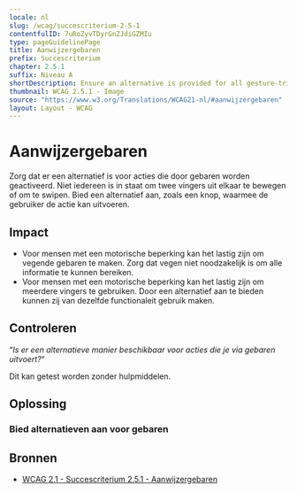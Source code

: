 ```yaml
---
locale: nl
slug: /wcag/succescriterium-2-5-1
contentfulID: 7uRoZyvTDyrGnZJdiGZMIu
type: pageGuidelinePage
title: Aanwijzergebaren
prefix: Succescriterium
chapter: 2.5.1
suffix: Niveau A
shortDescription: Ensure an alternative is provided for all gesture-triggered actions.
thumbnail: WCAG 2.5.1 - Image
source: "https://www.w3.org/Translations/WCAG21-nl/#aanwijzergebaren"
layout: Layout - WCAG
---
```


# Aanwijzergebaren

Zorg dat er een alternatief is voor acties die door gebaren worden geactiveerd. Niet iedereen is in staat om twee vingers uit elkaar te bewegen of om te swipen. Bied een alternatief aan, zoals een knop, waarmee de gebruiker de actie kan uitvoeren.

## Impact

- Voor mensen met een motorische beperking kan het lastig zijn om vegende gebaren te maken. Zorg dat vegen niet noodzakelijk is om alle informatie te kunnen bereiken.
- Voor mensen met een motorische beperking kan het lastig zijn om meerdere vingers te gebruiken. Door een alternatief aan te bieden kunnen zij van dezelfde functionaleit gebruik maken.

## Controleren

“*Is er een alternatieve manier beschikbaar voor acties die je via gebaren uitvoert?*“

Dit kan getest worden zonder hulpmiddelen.

## Oplossing

### Bied alternatieven aan voor gebaren

<CodeSample id="input-gestures" locale="nl"/>

## Bronnen

- [WCAG 2.1 - Succescriterium 2.5.1 - Aanwijzergebaren](https://www.w3.org/Translations/WCAG21-nl/#aanwijzergebaren)